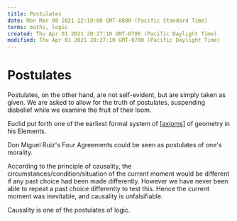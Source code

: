 ```yaml
---
title: Postulates
date: Mon Mar 08 2021 22:19:00 GMT-0800 (Pacific Standard Time)
terms: maths, logic
created: Thu Apr 01 2021 20:27:10 GMT-0700 (Pacific Daylight Time)
modified: Thu Apr 01 2021 20:27:10 GMT-0700 (Pacific Daylight Time)
---
```


# Postulates

Postulates, on the other hand, are not self-evident, but are simply taken as given. We are asked to allow for the truth of postulates, suspending disbelief while we examine the fruit of their loom.

Euclid put forth one of the earliest formal system of [[axioms]] of geometry in his Elements.

Don Miguel Ruiz's Four Agreements could be seen as postulates of one's morality.

According to the principle of causality, the circumstances/condition/situation of the current moment would be different if any past choice had been made differently. However we have never been able to repeat a past choice differently to test this. Hence the current moment was inevitable, and causality is unfalsifiable.

Causality is one of the postulates of logic.

[//begin]: # 'Autogenerated link references for markdown compatibility'
[axioms]: axioms 'Axioms'
[//end]: # 'Autogenerated link references'
